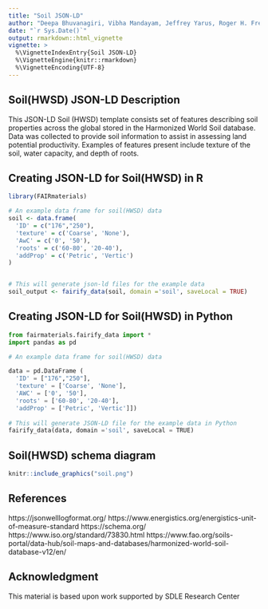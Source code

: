 ```yaml
---
title: "Soil JSON-LD"
author: "Deepa Bhuvanagiri, Vibha Mandayam, Jeffrey Yarus, Roger H. French"
date: "`r Sys.Date()`"
output: rmarkdown::html_vignette
vignette: >
  %\VignetteIndexEntry{Soil JSON-LD}
  %\VignetteEngine{knitr::rmarkdown}
  %\VignetteEncoding{UTF-8}
---
```

Soil(HWSD) JSON-LD Description
-----------------------------------
This JSON-LD Soil (HWSD) template consists set of features describing soil properties across the global stored in the Harmonized World Soil database. Data was collected to provide soil information to assist in assessing land potential productivity. Examples of features present include texture of the soil, water capacity, and depth of roots.

Creating JSON-LD for Soil(HWSD)  in R
------------------------------------------
```r
library(FAIRmaterials)

# An example data frame for soil(HWSD) data
soil <- data.frame(
  'ID' = c("176","250"),
  'texture' = c('Coarse', 'None'),
  'AwC' = c('0', '50'),
  'roots' = c('60-80', '20-40'),
  'addProp' = c('Petric', 'Vertic')
)


# This will generate json-ld files for the example data
soil_output <- fairify_data(soil, domain ='soil', saveLocal = TRUE)
```


Creating JSON-LD for Soil(HWSD)  in Python
------------------------------------------

```python
from fairmaterials.fairify_data import *
import pandas as pd

# An example data frame for soil(HWSD) data

data = pd.DataFrame (
  'ID' = ["176","250"],
  'texture' = ['Coarse', 'None'],
  'AWC' = ['0', '50'],
  'roots' = ['60-80', '20-40'],
  'addProp' = ['Petric', 'Vertic']])
   
# This will generate JSON-LD file for the example data in Python
fairify_data(data, domain ='soil', saveLocal = TRUE)
```
 Soil(HWSD) schema diagram
--------------------------

```r
knitr::include_graphics("soil.png")
```



References
--------------------------
https://jsonwelllogformat.org/
https://www.energistics.org/energistics-unit-of-measure-standard
https://schema.org/
https://www.iso.org/standard/73830.html
https://www.fao.org/soils-portal/data-hub/soil-maps-and-databases/harmonized-world-soil-database-v12/en/

Acknowledgment
--------------------------
This material is based upon work supported by SDLE Research Center 

